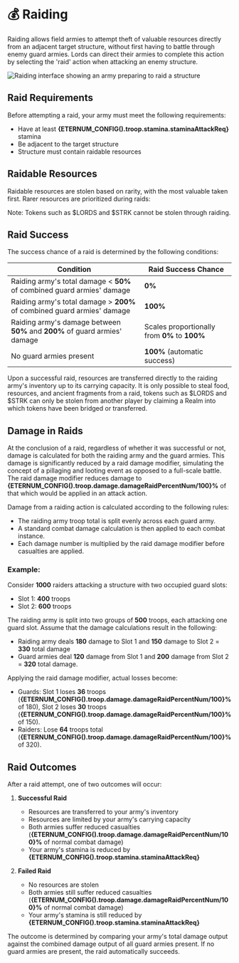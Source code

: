 
# 💰 Raiding

Raiding allows field armies to attempt theft of valuable resources directly from an adjacent target structure, without
first having to battle through enemy guard armies. Lords can direct their armies to complete this action by selecting
the 'raid' action when attacking an enemy structure.

![Raiding interface showing an army preparing to raid a structure](/screenshots/raiding.png)

## Raid Requirements

Before attempting a raid, your army must meet the following requirements:

- Have at least **{ETERNUM_CONFIG().troop.stamina.staminaAttackReq}** stamina
- Be adjacent to the target structure
- Structure must contain raidable resources

## Raidable Resources

Raidable resources are stolen based on rarity, with the most valuable taken first. Rarer resources are prioritized
during raids:

<RaidableResources />

<div style={resource.noteStyle}>Note: Tokens such as $LORDS and $STRK cannot be stolen through raiding.</div>

## Raid Success

The success chance of a raid is determined by the following conditions:

| Condition                                                                  | Raid Success Chance                           |
| -------------------------------------------------------------------------- | --------------------------------------------- |
| Raiding army's total damage < **50%** of combined guard armies' damage     | **0%**                                        |
| Raiding army's total damage > **200%** of combined guard armies' damage    | **100%**                                      |
| Raiding army's damage between **50%** and **200%** of guard armies' damage | Scales proportionally from **0%** to **100%** |
| No guard armies present                                                    | **100%** (automatic success)                  |

Upon a successful raid, resources are transferred directly to the raiding army's inventory up to its carrying capacity.
It is only possible to steal food, resources, and ancient fragments from a raid, tokens such as $LORDS and $STRK can
only be stolen from another player by claiming a Realm into which tokens have been bridged or transferred.

## Damage in Raids

At the conclusion of a raid, regardless of whether it was successful or not, damage is calculated for both the raiding
army and the guard armies. This damage is significantly reduced by a raid damage modifier, simulating the concept of a
pillaging and looting event as opposed to a full-scale battle. The raid damage modifier reduces damage to
**{ETERNUM_CONFIG().troop.damage.damageRaidPercentNum/100}%** of that which would be applied in an attack action.

Damage from a raiding action is calculated according to the following rules:

- The raiding army troop total is split evenly across each guard army.
- A standard combat damage calculation is then applied to each combat instance.
- Each damage number is multiplied by the raid damage modifier before casualties are applied.

### Example:

Consider **1000** raiders attacking a structure with two occupied guard slots:

- Slot 1: **400** troops
- Slot 2: **600** troops

The raiding army is split into two groups of **500** troops, each attacking one guard slot. Assume that the damage
calculations result in the following:

- Raiding army deals **180** damage to Slot 1 and **150** damage to Slot 2 = **330** total damage
- Guard armies deal **120** damage from Slot 1 and **200** damage from Slot 2 = **320** total damage.

Applying the raid damage modifier, actual losses become:

- Guards: Slot 1 loses **36** troops (**{ETERNUM_CONFIG().troop.damage.damageRaidPercentNum/100}%** of 180), Slot 2
  loses **30** troops (**{ETERNUM_CONFIG().troop.damage.damageRaidPercentNum/100}%** of 150).
- Raiders: Lose **64** troops total (**{ETERNUM_CONFIG().troop.damage.damageRaidPercentNum/100}%** of 320).

## Raid Outcomes

After a raid attempt, one of two outcomes will occur:

1. **Successful Raid**

   - Resources are transferred to your army's inventory
   - Resources are limited by your army's carrying capacity
   - Both armies suffer reduced casualties (**{ETERNUM_CONFIG().troop.damage.damageRaidPercentNum/100}%** of normal
     combat damage)
   - Your army's stamina is reduced by **{ETERNUM_CONFIG().troop.stamina.staminaAttackReq}**

2. **Failed Raid**
   - No resources are stolen
   - Both armies still suffer reduced casualties (**{ETERNUM_CONFIG().troop.damage.damageRaidPercentNum/100}%** of
     normal combat damage)
   - Your army's stamina is still reduced by **{ETERNUM_CONFIG().troop.stamina.staminaAttackReq}**

The outcome is determined by comparing your army's total damage output against the combined damage output of all guard
armies present. If no guard armies are present, the raid automatically succeeds.
